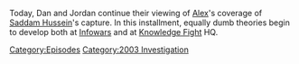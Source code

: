 {{DEFAULTSORT:
    #_EPISODE_0766:December 16, 2003
}}{{Episode
    | title           = December 16, 2003
    | caption         = Listen to this episode on [https://knowledgefight.libsyn.com/766-december-16-2003 Libsyn] [https://open.spotify.com/episode/2HsYwDK2RFoQ5pgTMh9EFt Spotify], Read the [[Transcript/766: December 16, 2003|Unofficial Transcript]]
    | episodeNumber   = 766
    | length          = 01:09:41
    | airDate         = January 13, 2023
    | coverageDate    = December 16, 2003
    | episodeType     = [[:Category:2003 Investigation|2003 Investigation]]
    | previousEpisode = [[765: Formulaic Objections Part 13]]
    | nextEpisode     = [[767: January 12, 2023]]
}}

{{Stub}}

Today, Dan and Jordan continue their viewing of [[Alex Jones|Alex]]'s coverage of [[Saddam Hussein]]'s capture.  In this installment, equally dumb theories begin to develop both at [[Infowars]] and at [[Knowledge Fight]] HQ.

[[Category:Episodes]]
[[Category:2003 Investigation]]
